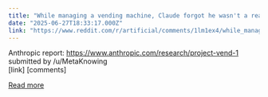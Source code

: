 ```yaml
---
title: "While managing a vending machine, Claude forgot he wasn't a real human, then had an identity crisis: \"Claude became alarmed by the identify confusion and tried to send many emails to Anthropic security.\""
date: "2025-06-27T18:33:17.000Z"
link: "https://www.reddit.com/r/artificial/comments/1lm1ex4/while_managing_a_vending_machine_claude_forgot_he/"
---
```


Anthropic report: https://www.anthropic.com/research/project-vend-1
    submitted by    /u/MetaKnowing  
 [link]   [comments]

[Read more](https://www.reddit.com/r/artificial/comments/1lm1ex4/while_managing_a_vending_machine_claude_forgot_he/)
